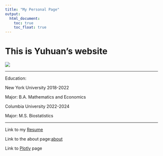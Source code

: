 ```yaml
---
title: "My Personal Page"
output: 
  html_document:
    toc: true
    toc_float: true
---
```


# This is Yuhuan's website

![](https://media.giphy.com/media/Wj7lNjMNDxSmc/giphy.gif)

___

Education:

New York University    2018-2022

Major: B.A. Mathematics and Economics 

Columbia University    2022-2024

Major: M.S. Biostatistics 

___

Link to my [Resume](resume.pdf)

Link to the about page:[about](about.html)

Link to [Plotly](plotly.html) page


